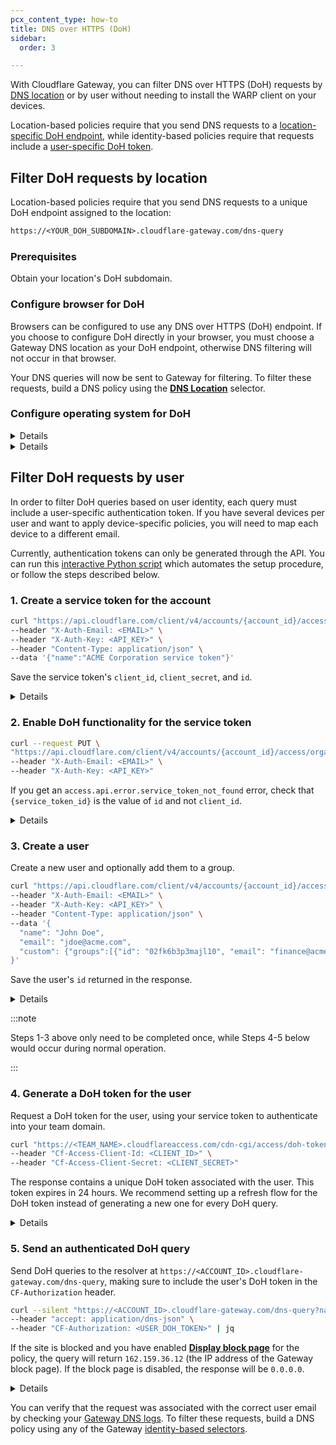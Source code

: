 ```yaml
---
pcx_content_type: how-to
title: DNS over HTTPS (DoH)
sidebar:
  order: 3

---
```



With Cloudflare Gateway, you can filter DNS over HTTPS (DoH) requests by [DNS location](/cloudflare-one/connections/connect-devices/agentless/dns/locations/) or by user without needing to install the WARP client on your devices.

Location-based policies require that you send DNS requests to a [location-specific DoH endpoint](#filter-doh-requests-by-location), while identity-based policies require that requests include a [user-specific DoH token](#filter-doh-requests-by-user).

## Filter DoH requests by location

Location-based policies require that you send DNS requests to a unique <GlossaryTooltip term="DoH subdomain">DoH endpoint</GlossaryTooltip> assigned to the location:

```txt
https://<YOUR_DOH_SUBDOMAIN>.cloudflare-gateway.com/dns-query
```

### Prerequisites

Obtain your location's <GlossaryTooltip term="DoH subdomain">DoH subdomain</GlossaryTooltip>.

### Configure browser for DoH

Browsers can be configured to use any DNS over HTTPS (DoH) endpoint. If you choose to configure DoH directly in your browser, you must choose a Gateway DNS location as your DoH endpoint, otherwise DNS filtering will not occur in that browser.

<Render file="gateway/doh-instructions" />

Your DNS queries will now be sent to Gateway for filtering. To filter these requests, build a DNS policy using the [**DNS Location**](/cloudflare-one/connections/connect-devices/agentless/dns/locations/) selector.

### Configure operating system for DoH


<Details header="Windows 11">

1. Obtain the `A` and `AAAA` record values associated with your location's DoH endpoint.

   1. Run the following command to obtain your `A` record values:

   ```powershell
   nslookup -type=A <your-subdomain>.cloudflare-gateway.com
   ```

   2. Obtain your `AAAA` record values.

   ```powershell
   nslookup -type=AAAA <your-subdomain>.cloudflare-gateway.com
   ```

   3. Copy the resulting IP addresses.

2. Add the addresses to your list of known DoH servers.

   1. Run the following command for each address:

   ```powershell
   Add-DnsClientDohServerAddress -ServerAddress <IP-address> -DohTemplate https://<your-subdomain>.cloudflare-gateway.com/dns-query -AllowFallbackToUdp $False -AutoUpgrade $False
   ```

   2. Confirm the addresses were added.

   ```powershell
   Get-DnsClientDohServerAddress
   ```

3. In Windows, go to **Settings** > **Network & internet** > your active Internet connection. This option may be either **Ethernet** or **Wi-Fi**.

4. Under **DNS server assignment**, select **Edit**.

5. In the drop-down menu, choose *Manual*.

6. Enable **IPv4**.

7. In **Preferred DNS** and **Alternate DNS**, enter the IPv4 addresses from your `A` record command. Set **DNS over HTTPS** to *On (automatic template)*.

8. Enable **IPv6**.

9. In **Preferred DNS** and **Alternate DNS**, enter the IPv6 addresses from your `AAAA` record command. Set **DNS over HTTPS** to *On (automatic template)*.


</Details>


<Details header="Windows Server 2022">

Obtain the `A` and `AAAA` record values associated with your location's DoH endpoint.

1. Run the following command to obtain your `A` record values:

```powershell
nslookup -type=A <your-subdomain>.cloudflare-gateway.com
```

2. Obtain your `AAAA` record values.

```powershell
nslookup -type=AAAA <your-subdomain>.cloudflare-gateway.com
```

3. Copy the resulting IP addresses.
4. [Add the addresses](https://learn.microsoft.com/en-us/windows-server/networking/dns/doh-client-support#add-a-new-doh-server-to-the-list-of-known-servers) to your list of known DoH servers.
5. [Configure the Windows Server client](https://learn.microsoft.com/en-us/windows-server/networking/dns/doh-client-support#configure-the-dns-client-to-support-doh) or [set up a Group Policy](https://learn.microsoft.com/en-us/windows-server/networking/dns/doh-client-support#configuring-doh-through-group-policy) to use DoH.

For more information, refer to [Microsoft's DoH guide](https://learn.microsoft.com/en-us/windows-server/networking/dns/doh-client-support) for Windows Server 2022 and newer.


</Details>

## Filter DoH requests by user

In order to filter DoH queries based on user identity, each query must include a user-specific authentication token. If you have several devices per user and want to apply device-specific policies, you will need to map each device to a different email.

Currently, authentication tokens can only be generated through the API. You can run this [interactive Python script](/cloudflare-one/static/authenticated-doh.py) which automates the setup procedure, or follow the steps described below.

### 1. Create a service token for the account

```bash
curl "https://api.cloudflare.com/client/v4/accounts/{account_id}/access/service_tokens" \
--header "X-Auth-Email: <EMAIL>" \
--header "X-Auth-Key: <API_KEY>" \
--header "Content-Type: application/json" \
--data '{"name":"ACME Corporation service token"}'
```

Save the service token's `client_id`, `client_secret`, and `id`.


<Details header="Example response">

```json null {3,4,7}
{
  "result": {
    "client_id": "88bf3b6d86161464f6509f7219099e57.access",
    "client_secret": "bdd31cbc4dec990953e39163fbbb194c93313ca9f0a6e420346af9d326b1d2a5",
    "created_at": "2022-06-09T01:59:17Z",
    "expires_at": "2023-06-09T01:59:17Z",
    "id": "f174e90a-fafe-4643-bbbc-4a0ed4fc8415",
    "name": "ACME Corporation service token",
    "updated_at": "2022-06-09T01:59:17Z"
  },
  "success": true,
  "errors": [],
  "messages": []
}
```


</Details>

### 2. Enable DoH functionality for the service token

```bash
curl --request PUT \
"https://api.cloudflare.com/client/v4/accounts/{account_id}/access/organizations/doh/{service_token_id}" \
--header "X-Auth-Email: <EMAIL>" \
--header "X-Auth-Key: <API_KEY>"
```

If you get an `access.api.error.service_token_not_found` error, check that `{service_token_id}` is the value of `id` and not `client_id`.


<Details header="Example response">

```json
{
  "result": {
    "client_id": "88bf3b6d86161464f6509f7219099e57.access",
    "created_at": "2022-06-09T01:59:17Z",
    "expires_at": "2023-06-09T01:59:17Z",
    "id": "f174e90a-fafe-4643-bbbc-4a0ed4fc8415",
    "name": "ACME Corporation service token",
    "updated_at": "2022-06-09T01:59:17Z",
    "duration": "8760h"
  },
  "success": true,
  "errors": [],
  "messages": []
}
```


</Details>

### 3. Create a user

Create a new user and optionally add them to a group.

```bash
curl "https://api.cloudflare.com/client/v4/accounts/{account_id}/access/users" \
--header "X-Auth-Email: <EMAIL>" \
--header "X-Auth-Key: <API_KEY>" \
--header "Content-Type: application/json" \
--data '{
  "name": "John Doe",
  "email": "jdoe@acme.com",
  "custom": {"groups":[{"id": "02fk6b3p3majl10", "email": "finance@acme.com", "name": "Finance"}]}
}'
```

Save the user's `id` returned in the response.


<Details header="Example response">

```json null {3}
{
  "result": {
    "id": "54d425de-7a78-4186-9975-d43c88ee7899",
    "created_at": "2022-03-16T21:18:39.93598Z",
    "updated_at": "2022-05-17T23:50:39.598345Z",
    "uid": "54d425de-7a78-4186-9975-d43c88ee7899",
    "name": "John Doe",
    "email": "jdoe@acme.com",
    "custom": {
      "groups": [
        {
          "email": "finance@acme.com",
          "id": "02fk6b3p3majl10",
          "name": "Finance"
        }
      ]
    }
  },
  "success": true,
  "errors": [],
  "messages": []
}
```


</Details>

:::note


Steps 1-3 above only need to be completed once, while Steps 4-5 below would occur during normal operation.


:::

### 4. Generate a DoH token for the user

Request a DoH token for the user, using your service token to authenticate into your <GlossaryTooltip term="team domain">team domain</GlossaryTooltip>.

```bash
curl "https://<TEAM_NAME>.cloudflareaccess.com/cdn-cgi/access/doh-token?account-id=<ACCOUNT_ID>&user-id=<USER_ID>&auth-domain=<TEAM_NAME>.cloudflareaccess.com" \
--header "Cf-Access-Client-Id: <CLIENT_ID>" \
--header "Cf-Access-Client-Secret: <CLIENT_SECRET>"
```

The response contains a unique DoH token associated with the user. This token expires in 24 hours. We recommend setting up a refresh flow for the DoH token instead of generating a new one for every DoH query.


<Details header="Example response">

```json
{"token":"y2khbGciOiJSUzI1NiIsImtpZCI6ImJlZjVkYjg4ZTEwMjk3ZDEwNzhkMmEyYjE0MjMxZTljYTQwMjQ2NjAwOTQzNmJhOTQwOGJkODY3ZmI4OWFiOGQifQ.eyJ0eXBlIjoiZG9oIiwiYXVkIjoiY2xvdWRmbGFyZS1nYXRld2F5LmNvbSIsImlhdCI6MTY1NDc1MTg3NSwiZXhwIjoxNjU0ODM4Mjc1LCJhY2NvdW50LWlkIjoiMTA4MDM0OGIyZGYzYmQwN2QxZmI1MjM3Y2Q1ZDU5M2EiLCJ1c2VyLWlkIjoiNTRkNDI1ZGUtN2E3OC00MTg2LTk5NzUtZDQzYzg4ZWU3ODk5In0.I5p4WsH2dPhQ8vwy84zF05PsoBHCsUSXAaMpNhEH36oFZ3tXcs9ksLz7OzpZ_x3HxUfO3n57LlpAF1VehaBt2i94XCkvSgtHpYcwd_qZydLp-BGtcyfU1LbdXQC3m6zxKcIWu5VySi8I-J25UYlpyJhYgZ4DQUZIpqbSSt6WcVRKvA7OBa7xjkTux4OcqWAViO_ZS-GLwl-fqhvolmiwk37seBD3YuV1zG06VeWXfrMkZ5MbhooHD1DZDBHOZpTtmN8MbeKeI4tlY1mb_O3-jE-um6F9Hrl4NQm89MKFzsum-_Rywi5m4PTSlDza7fjdJs7RzFgJd3VWgzG-jgyQKw"}
```


</Details>

### 5. Send an authenticated DoH query

Send DoH queries to the resolver at `https://<ACCOUNT_ID>.cloudflare-gateway.com/dns-query`, making sure to include the user's DoH token in the `CF-Authorization` header.

```bash
curl --silent "https://<ACCOUNT_ID>.cloudflare-gateway.com/dns-query?name=example.com" \
--header "accept: application/dns-json" \
--header "CF-Authorization: <USER_DOH_TOKEN>" | jq
```

If the site is blocked and you have enabled [**Display block page**](/cloudflare-one/policies/gateway/configuring-block-page/#turn-on-the-block-page) for the policy, the query will return `162.159.36.12` (the IP address of the Gateway block page). If the block page is disabled, the response will be `0.0.0.0`.


<Details header="Example response">

```json
{
  "Status": 0,
  "TC": false,
  "RD": true,
  "RA": true,
  "AD": false,
  "CD": false,
  "Question": [
    {
      "name": "example.com",
      "type": 1
    }
  ],
  "Answer": [
    {
      "name": "example.com",
      "type": 1,
      "TTL": 60,
      "data": "162.159.36.12"
    }
  ]
}
```


</Details>

You can verify that the request was associated with the correct user email by checking your [Gateway DNS logs](/cloudflare-one/insights/logs/gateway-logs/). To filter these requests, build a DNS policy using any of the Gateway [identity-based selectors](/cloudflare-one/policies/gateway/identity-selectors/).
